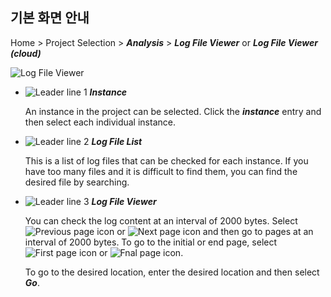 ## 기본 화면 안내

Home > Project Selection > **_Analysis_** > **_Log File Viewer_** or **_Log File Viewer (cloud)_**

![Log File Viewer](/img/analysis-log-viewer.png)

-   ![Leader line 1](/img/number-01.png) **_Instance_**

    An instance in the project can be selected. Click the **_instance_** entry and then select each individual instance.

-   ![Leader line 2](/img/number-02.png) **_Log File List_**

    This is a list of log files that can be checked for each instance. If you have too many files and it is difficult to find them, you can find the desired file by searching.

-   ![Leader line 3](/img/number-03.png) **_Log File Viewer_** 

    You can check the log content at an interval of 2000 bytes. Select ![Previous page icon](/img/left-arrow.svg) or ![Next page icon](/img/right-arrow.svg) and then go to pages at an interval of 2000 bytes. To go to the initial or end page, select ![First page icon](/img/ico-first.svg) or ![Fnal page icon](/img/ico-last.svg).

    To go to the desired location, enter the desired location and then select **_Go_**.
